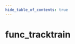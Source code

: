```yaml
---
hide_table_of_contents: true
---
```


<!---
!!!!!!
THIS PAGE IS AUTOGENERATED FROM GAME FGD DEFINITIONS!
DO NOT EDIT MANUALLY!
!!!!!!

In order to make edits, you can make an annotation file in /fgd_dump_overrides
-->


# func_tracktrain



<Tabs queryString="game">
    
<TabItem value="cs2" label="Counter-Strike 2">
    <CS2Page />
</TabItem>

<TabItem value="steamvr" label="SteamVR Home">
    <STEAMVRPage />
</TabItem>

<TabItem value="dota2" label="Dota 2">
    <DOTA2Page />
</TabItem>

<TabItem value="hla" label="Half-Life: Alyx">
    <HLAPage />
</TabItem>

</Tabs>
